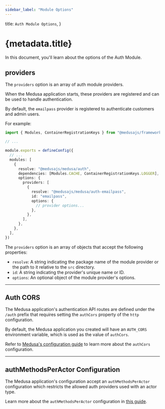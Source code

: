 ```yaml
---
sidebar_label: "Module Options"
---
```



  title: `Auth Module Options`,
}

# {metadata.title}

In this document, you'll learn about the options of the Auth Module.

## providers

The `providers` option is an array of auth module providers.

When the Medusa application starts, these providers are registered and can be used to handle authentication.

<Note title="Tip">

By default, the `emailpass` provider is registered to authenticate customers and admin users.

</Note>

For example:

```ts title="medusa-config.ts"
import { Modules, ContainerRegistrationKeys } from "@medusajs/framework/utils"

// ...

module.exports = defineConfig({
  // ...
  modules: [
    {
      resolve: "@medusajs/medusa/auth",
      dependencies: [Modules.CACHE, ContainerRegistrationKeys.LOGGER],
      options: {
        providers: [
          {
            resolve: "@medusajs/medusa/auth-emailpass",
            id: "emailpass",
            options: {
              // provider options...
            },
          },
        ],
      },
    },
  ],
})
```

The `providers` option is an array of objects that accept the following properties:

- `resolve`: A string indicating the package name of the module provider or the path to it relative to the `src` directory.
- `id`: A string indicating the provider's unique name or ID.
- `options`: An optional object of the module provider's options.

---

## Auth CORS

The Medusa application's authentication API routes are defined under the `/auth` prefix that requires setting the `authCors` property of the `http` configuration.

By default, the Medusa application you created will have an `AUTH_CORS` environment variable, which is used as the value of `authCors`.

Refer to [Medusa's configuration guide](/references/medusa-config#authCors) to learn more about the `authCors` configuration.

---

## authMethodsPerActor Configuration

The Medusa application's configuration accept an `authMethodsPerActor` configuration which restricts the allowed auth providers used with an actor type.

Learn more about the `authMethodsPerActor` configuration in [this guide](../auth-providers/page.mdx#configure-allowed-auth-providers-of-actor-types).
